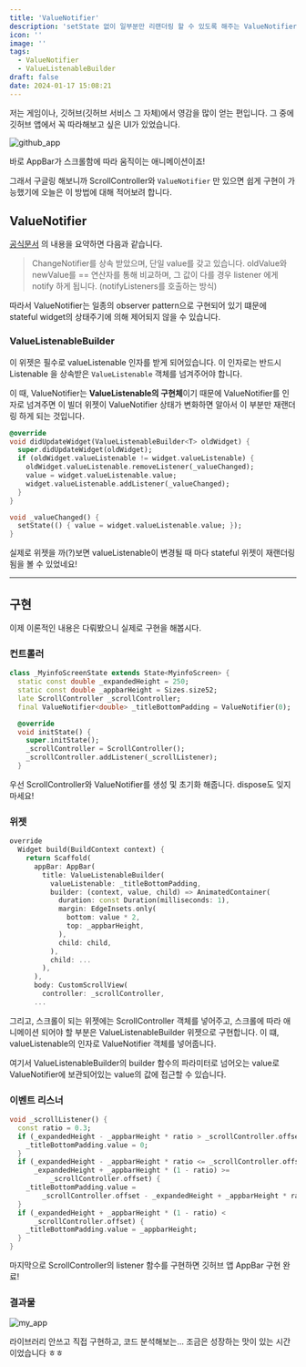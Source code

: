 ```yaml
---
title: 'ValueNotifier'
description: 'setState 없이 일부분만 리랜더링 할 수 있도록 해주는 ValueNotifier, ValueListenableBuilder 에 대해 알아봅니다.'
icon: ''
image: ''
tags:
  - ValueNotifier
  - ValueListenableBuilder
draft: false
date: 2024-01-17 15:08:21
---
```


저는 게임이나, 깃허브(깃허브 서비스 그 자체)에서 영감을 많이 얻는 편입니다.
그 중에 깃허브 앱에서 꼭 따라해보고 싶은 UI가 있었습니다.

![github_app](/posts/valuenotifier/github_app.gif)

바로 AppBar가 스크롤함에 따라 움직이는 애니메이션이죠!

그래서 구글링 해보니까 ScrollController와 `ValueNotifier` 만 있으면 쉽게 구현이 가능했기에 오늘은 이 방법에 대해 적어보려 합니다.

## ValueNotifier

[공식문서](https://api.flutter.dev/flutter/foundation/ValueNotifier-class.html) 의 내용을 요약하면 다음과 같습니다.

> ChangeNotifier를 상속 받았으며, 단일 value를 갖고 있습니다.
> oldValue와 newValue를 == 연산자를 통해 비교하며,
> 그 값이 다를 경우 listener 에게 notify 하게 됩니다. (notifyListeners를 호출하는 방식)

따라서 ValueNotifier는 일종의 observer pattern으로 구현되어 있기 떄문에 stateful widget의 상태주기에 의해 제어되지 않을 수 있습니다.



### ValueListenableBuilder

이 위젯은 필수로 valueListenable 인자를 받게 되어있습니다.
이 인자로는 반드시 Listenable 을 상속받은 `ValueListenable` 객체를 넘겨주어야 합니다.

이 때, ValueNotifier는 **ValueListenable의 구현체**이기 때문에 ValueNotifier를 인자로 넘겨주면 이 빌더 위젯이 ValueNotifier 상태가 변화하면 알아서 이 부분만 재랜더링 하게 되는 것입니다.

```dart:value_listenable_builder.dart
@override
void didUpdateWidget(ValueListenableBuilder<T> oldWidget) {
  super.didUpdateWidget(oldWidget);
  if (oldWidget.valueListenable != widget.valueListenable) {
    oldWidget.valueListenable.removeListener(_valueChanged);
    value = widget.valueListenable.value;
    widget.valueListenable.addListener(_valueChanged);
  }
}

void _valueChanged() {
  setState(() { value = widget.valueListenable.value; });
}
```

실제로 위젯을 까(?)보면 valueListenable이 변경될 때 마다 stateful 위젯이 재랜더링 됨을 볼 수 있었네요!

---

## 구현

이제 이론적인 내용은 다뤄봤으니 실제로 구현을 해봅시다.

### 컨트롤러

```dart:myinfo_screen.dart {4, 5}
class _MyinfoScreenState extends State<MyinfoScreen> {
  static const double _expandedHeight = 250;
  static const double _appbarHeight = Sizes.size52;
  late ScrollController _scrollController;
  final ValueNotifier<double> _titleBottomPadding = ValueNotifier(0);

  @override
  void initState() {
    super.initState();
    _scrollController = ScrollController();
    _scrollController.addListener(_scrollListener);
  }
```

우선 ScrollController와 ValueNotifier를 생성 및 초기화 해줍니다.
dispose도 잊지 마세요!

### 위젯

```dart:myinfo_screen.dart {6, 19}
override
  Widget build(BuildContext context) {
    return Scaffold(
      appBar: AppBar(
        title: ValueListenableBuilder(
          valueListenable: _titleBottomPadding,
          builder: (context, value, child) => AnimatedContainer(
            duration: const Duration(milliseconds: 1),
            margin: EdgeInsets.only(
              bottom: value * 2,
              top: _appbarHeight,
            ),
            child: child,
          ),
          child: ... 
        ),
      ),
      body: CustomScrollView(
        controller: _scrollController,
      ...
```

그리고, 스크롤이 되는 위젯에는 ScrollController 객체를 넣어주고,
스크롤에 따라 애니메이션 되어야 할 부분은 ValueListenableBuilder 위젯으로 구현합니다.
이 떄, valueListenable의 인자로 ValueNotifier 객체를 넣어줍니다.

<tip>
  여기서 ValueListenableBuilder의 builder 함수의 파라미터로 넘어오는 value로
  ValueNotifier에 보관되어있는 value의 값에 접근할 수 있습니다.
</tip>

### 이벤트 리스너

```dart:myinfo_screen.dart
void _scrollListener() {
  const ratio = 0.3;
  if (_expandedHeight - _appbarHeight * ratio > _scrollController.offset) {
    _titleBottomPadding.value = 0;
  }
  if (_expandedHeight - _appbarHeight * ratio <= _scrollController.offset &&
      _expandedHeight + _appbarHeight * (1 - ratio) >=
          _scrollController.offset) {
    _titleBottomPadding.value =
        _scrollController.offset - _expandedHeight + _appbarHeight * ratio;
  }
  if (_expandedHeight + _appbarHeight * (1 - ratio) <
      _scrollController.offset) {
    _titleBottomPadding.value = _appbarHeight;
  }
}
```

마지막으로 ScrollController의 listener 함수를 구현하면 깃허브 앱 AppBar 구현 완료!

### 결과물

![my_app](/posts/valuenotifier/my_app.gif)

라이브러리 안쓰고 직접 구현하고, 코드 분석해보는...
조금은 성장하는 맛이 있는 시간이었습니다 ㅎㅎ